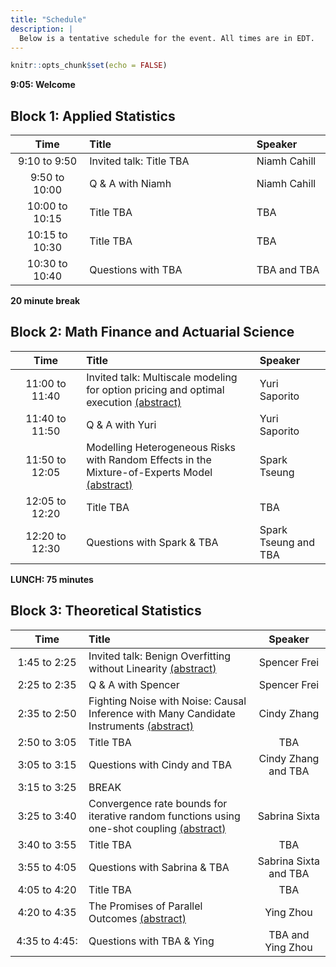 ```yaml
---
title: "Schedule"
description: |
  Below is a tentative schedule for the event. All times are in EDT.
---
```


```r
knitr::opts_chunk$set(echo = FALSE)
```

**9:05: Welcome**


## Block 1: Applied Statistics</span>

-------------------------------------------------------------
 Time             Title                                   Speaker
-------           ----------------------------------      -----------------
9:10 to 9:50      Invited talk:  
                  Title TBA                               Niamh Cahill

9:50 to 10:00      Q & A with Niamh                       Niamh Cahill

10:00 to 10:15     Title TBA                              TBA

10:15 to 10:30     Title TBA                              TBA

10:30 to 10:40     Questions with TBA                     TBA and TBA

-------------------------------------------------------------


**20 minute break** 

## Block 2: Math Finance and Actuarial Science

-------------------------------------------------------------
 Time             Title                                      Speaker
-------           ----------------------------------         -----------------
11:00 to 11:40    Invited talk: Multiscale modeling 
                  for option pricing and optimal execution   Yuri Saporito
                  [(abstract)](abstracts.html#yuri-saporito) 

11:40 to 11:50    Q & A with Yuri                             Yuri Saporito

11:50 to 12:05    Modelling Heterogeneous Risks with Random 
                  Effects in the Mixture-of-Experts Model     Spark Tseung
                  [(abstract)](abstracts.html#spark-tseung)     

12:05 to 12:20       Title TBA                                 TBA

12:20 to 12:30    Questions with Spark & TBA                  Spark Tseung and TBA

-------------------------------------------------------------


**LUNCH: 75 minutes**

## Block 3: Theoretical Statistics

-------------------------------------------------------------
 Time             Title                                      Speaker
-------           ----------------------------------        -----------------
1:45 to 2:25      Invited talk: Benign Overfitting without
                  Linearity                                  Spencer Frei
                  [(abstract)](abstracts.html#spencer-frei)

2:25 to 2:35       Q & A with Spencer                        Spencer Frei

2:35 to 2:50      Fighting Noise with Noise: Causal 
                  Inference with Many Candidate Instruments   Cindy Zhang
                  [(abstract)](abstracts.html#cindy-zhang)

2:50 to 3:05      Title TBA                                  TBA

3:05 to 3:15      Questions with Cindy and TBA              Cindy Zhang and TBA

3:15 to 3:25      BREAK                                               

3:25 to 3:40      Convergence rate bounds for iterative 
                  random functions using one-shot coupling    Sabrina Sixta
                  [(abstract)](abstracts.html#sabrina-sixta)

3:40 to 3:55      Title TBA                                   TBA

3:55 to 4:05      Questions with Sabrina & TBA                Sabrina Sixta and TBA

4:05 to 4:20      Title TBA                                   TBA

4:20 to 4:35      The Promises of Parallel Outcomes           Ying Zhou
                  [(abstract)](abstracts.html#ying-zhou)

4:35 to 4:45:     Questions with TBA & Ying                   TBA and Ying Zhou

-------------------------------------------------------------
